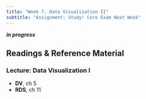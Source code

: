 ```yaml
---
title: "Week 7. Data Visualization II"
subtitle: "Assignment: Study! Core Exam Next Week"
---
```


***in progress***

## Readings & Reference Material
### Lecture: Data Visualization I
- **DV**, ch 5
- **RDS**, ch 11